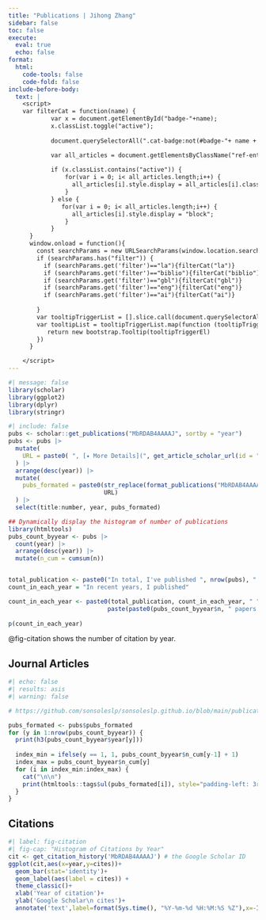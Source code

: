 ```yaml
---
title: "Publications | Jihong Zhang"
sidebar: false
toc: false
execute: 
  eval: true
  echo: false
format: 
  html:
    code-tools: false
    code-fold: false
include-before-body:
  text: |
    <script>
    var filterCat = function(name) {
            var x = document.getElementById("badge-"+name);
            x.classList.toggle("active");
          
            document.querySelectorAll(".cat-badge:not(#badge-"+ name + ")").forEach(e=>(e.classList.remove("active")))

            var all_articles = document.getElementsByClassName("ref-entry");
          
            if (x.classList.contains("active")) {
                for(var i = 0; i< all_articles.length;i++) {
                  all_articles[i].style.display = all_articles[i].classList.contains("is-"+name) ? "block":"none";
                }
            } else {
               for(var i = 0; i< all_articles.length;i++) {
                  all_articles[i].style.display = "block";
                } 
            }
      }
      window.onload = function(){
        const searchParams = new URLSearchParams(window.location.search);
        if (searchParams.has("filter")) {
          if (searchParams.get('filter')=="la"){filterCat("la")}
          if (searchParams.get('filter')=="biblio"){filterCat("biblio")}
          if (searchParams.get('filter')=="gbl"){filterCat("gbl")}
          if (searchParams.get('filter')=="eng"){filterCat("eng")}
          if (searchParams.get('filter')=="ai"){filterCat("ai")}
  
        }
        var tooltipTriggerList = [].slice.call(document.querySelectorAll('[data-bs-toggle="tooltip"]'))
        var tooltipList = tooltipTriggerList.map(function (tooltipTriggerEl) {
           return new bootstrap.Tooltip(tooltipTriggerEl)
        })
      }

    </script>    
---
```


```r
#| message: false
library(scholar)
library(ggplot2)
library(dplyr)
library(stringr)
```

```r
#| include: false
pubs <- scholar::get_publications("MbRDAB4AAAAJ", sortby = "year") 
pubs <- pubs |> 
  mutate(
    URL = paste0( ", [✦ More Details](", get_article_scholar_url(id = "MbRDAB4AAAAJ", pubid = pubid), ")")
  ) |> 
  arrange(desc(year)) |> 
  mutate(
    pubs_formated = paste0(str_replace(format_publications("MbRDAB4AAAAJ"), "Zhang, J.", "**Zhang, J.**"), 
                           URL)
  ) |> 
  select(title:number, year, pubs_formated)

```

```r
## Dynamically display the histogram of number of publications
library(htmltools)
pubs_count_byyear <- pubs |> 
  count(year) |> 
  arrange(desc(year)) |> 
  mutate(n_cum = cumsum(n))


total_publication <- paste0("In total, I've published ", nrow(pubs), " papers. ")
count_in_each_year = "In recent years, I published"

count_in_each_year <- paste0(total_publication, count_in_each_year, " ",
                            paste(paste0(pubs_count_byyear$n, " papers in ",  pubs_count_byyear$year), collapse = ", "), ".")
  
p(count_in_each_year)
```

@fig-citation shows the number of citation by year.

## Journal Articles

::: nice-paragraph
```r
#| echo: false
#| results: asis
#| warning: false

# https://github.com/sonsoleslp/sonsoleslp.github.io/blob/main/publications.qmd

pubs_formated <- pubs$pubs_formated
for (y in 1:nrow(pubs_count_byyear)) {
  print(h3(pubs_count_byyear$year[y]))
  
  index_min = ifelse(y == 1, 1, pubs_count_byyear$n_cum[y-1] + 1)
  index_max = pubs_count_byyear$n_cum[y]
  for (i in index_min:index_max) {
    cat("\n\n")
    print(htmltools::tags$ul(pubs_formated[i]), style="padding-left: 3rem")
  }
}
```
:::

## Citations

```r
#| label: fig-citation
#| fig-cap: "Histogram of Citations by Year"
cit <- get_citation_history('MbRDAB4AAAAJ') # the Google Scholar ID
ggplot(cit,aes(x=year,y=cites))+
  geom_bar(stat='identity')+
  geom_label(aes(label = cites)) +
  theme_classic()+
  xlab('Year of citation')+
  ylab('Google Scholar\n cites')+
  annotate('text',label=format(Sys.time(), "%Y-%m-%d %H:%M:%S %Z"),x=-Inf,y=Inf,vjust=1.5,hjust=-0.05,size=3,colour='gray')
```
